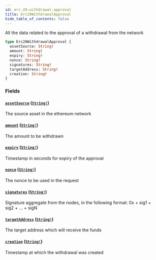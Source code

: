 ```yaml
---
id: erc-20-withdrawal-approval
title: Erc20WithdrawalApproval
hide_table_of_contents: false
---
```



All the data related to the approval of a withdrawal from the network

```graphql
type Erc20WithdrawalApproval {
  assetSource: String!
  amount: String!
  expiry: String!
  nonce: String!
  signatures: String!
  targetAddress: String!
  creation: String!
}
```


### Fields

#### [`assetSource`](#) ([`String!`](/mainnet/api/graphql/scalars/string))

The source asset in the ethereum network


#### [`amount`](#) ([`String!`](/mainnet/api/graphql/scalars/string))

The amount to be withdrawn


#### [`expiry`](#) ([`String!`](/mainnet/api/graphql/scalars/string))

Timestamp in seconds for expiry of the approval


#### [`nonce`](#) ([`String!`](/mainnet/api/graphql/scalars/string))

The nonce to be used in the request


#### [`signatures`](#) ([`String!`](/mainnet/api/graphql/scalars/string))

Signature aggregate from the nodes, in the following format:
0x + sig1 + sig2 + ... + sigN


#### [`targetAddress`](#) ([`String!`](/mainnet/api/graphql/scalars/string))

The target address which will receive the funds


#### [`creation`](#) ([`String!`](/mainnet/api/graphql/scalars/string))

Timestamp at which the withdrawal was created




